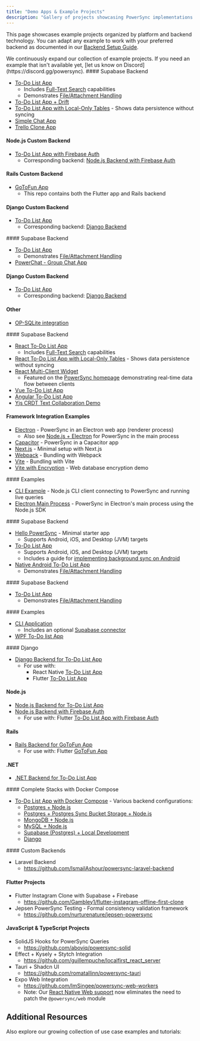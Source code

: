 ```yaml
---
title: "Demo Apps & Example Projects"
description: "Gallery of projects showcasing PowerSync implementations across platforms and frameworks."
---
```


This page showcases example projects organized by platform and backend technology. You can adapt any example to work with your preferred backend as documented in our [Backend Setup Guide](/installation/app-backend-setup).

<Check>
  We continuously expand our collection of example projects. If you need an example that isn't available yet, [let us know on Discord](https://discord.gg/powersync).
</Check>

<AccordionGroup>
  <Accordion title="Flutter" icon="flutter">
  #### Supabase Backend

  * [To-Do List App](https://github.com/powersync-ja/powersync.dart/tree/master/demos/supabase-todolist)
    * Includes [Full-Text Search](/usage/use-case-examples/full-text-search) capabilities
    * Demonstrates [File/Attachment Handling](/integration-guides/supabase-+-powersync/handling-attachments)
  * [To-Do List App + Drift](https://github.com/powersync-ja/powersync.dart/tree/master/demos/supabase-todolist-drift)
  * [To-Do List App with Local-Only Tables](https://github.com/powersync-ja/powersync.dart/tree/main/demos/supabase-todolist-optional-sync) - Shows data persistence without syncing
  * [Simple Chat App](https://github.com/powersync-ja/powersync.dart/tree/master/demos/supabase-simple-chat)
  * [Trello Clone App](https://github.com/powersync-ja/powersync-supabase-flutter-trello-demo)

  #### Node.js Custom Backend

  * [To-Do List App with Firebase Auth](https://github.com/powersync-ja/powersync.dart/tree/main/demos/firebase-nodejs-todolist)
    * Corresponding backend: [Node.js Backend with Firebase Auth](https://github.com/powersync-ja/powersync-nodejs-firebase-backend-todolist-demo)

  #### Rails Custom Backend

  * [GoToFun App](https://github.com/powersync-ja/powersync-rails-flutter-demo)
    * This repo contains both the Flutter app and Rails backend

  #### Django Custom Backend

  * [To-Do List App](https://github.com/powersync-ja/powersync.dart/tree/master/demos/django-todolist)
    * Corresponding backend: [Django Backend](https://github.com/powersync-ja/powersync-django-backend-todolist-demo)
  </Accordion>

  <Accordion title="React Native & Expo" icon="react">
  #### Supabase Backend

  * [To-Do List App](https://github.com/powersync-ja/powersync-js/tree/main/demos/react-native-supabase-todolist)
    * Demonstrates [File/Attachment Handling](/integration-guides/supabase-+-powersync/handling-attachments)
  * [PowerChat - Group Chat App](https://github.com/powersync-ja/powersync-js/tree/main/demos/react-native-supabase-group-chat)

  #### Django Custom Backend

  * [To-Do List App](https://github.com/powersync-ja/powersync-js/tree/main/demos/django-react-native-todolist)
    * Corresponding backend: [Django Backend](https://github.com/powersync-ja/powersync-django-backend-todolist-demo)
   
  #### Other
  * [OP-SQLite integration](https://github.com/powersync-ja/powersync-js/tree/main/demos/react-native-barebones-opsqlite)
  </Accordion>

  <Accordion title="JavaScript Web" icon="js">
  #### Supabase Backend

  * [React To-Do List App](https://github.com/powersync-ja/powersync-js/tree/main/demos/react-supabase-todolist)
    * Includes [Full-Text Search](/usage/use-case-examples/full-text-search) capabilities
  * [React To-Do List App with Local-Only Tables](https://github.com/powersync-ja/powersync-js/tree/main/demos/react-supabase-todolist-optional-sync) - Shows data persistence without syncing
  * [React Multi-Client Widget](https://github.com/powersync-ja/powersync-js/tree/main/demos/react-multi-client)
    * Featured on the [PowerSync homepage](https://www.powersync.com/) demonstrating real-time data flow between clients
  * [Vue To-Do List App](https://github.com/powersync-ja/powersync-js/tree/main/demos/vue-supabase-todolist)
  * [Angular To-Do List App](https://github.com/powersync-ja/powersync-js/tree/main/demos/angular-supabase-todolist)
  * [Yjs CRDT Text Collaboration Demo](https://github.com/powersync-ja/powersync-js/tree/main/demos/yjs-react-supabase-text-collab)

  #### Framework Integration Examples

  * [Electron](https://github.com/powersync-ja/powersync-js/tree/main/demos/example-electron) - PowerSync in an Electron web app (renderer process)
    * Also see [Node.js + Electron](https://github.com/powersync-ja/powersync-js/tree/main/demos/example-electron-node) for PowerSync in the main process
  * [Capacitor](https://github.com/powersync-ja/powersync-js/tree/main/demos/example-capacitor) - PowerSync in a Capacitor app
  * [Next.js](https://github.com/powersync-ja/powersync-js/blob/main/demos/example-nextjs/README.md) - Minimal setup with Next.js
  * [Webpack](https://github.com/powersync-ja/powersync-js/blob/main/demos/example-webpack/README.md) - Bundling with Webpack
  * [Vite](https://github.com/powersync-ja/powersync-js/blob/main/demos/example-vite/README.md) - Bundling with Vite
  * [Vite with Encryption](https://github.com/powersync-ja/powersync-js/blob/main/demos/example-vite-encryption/README.md) - Web database encryption demo
  </Accordion>

  <Accordion title="Node.js (alpha)" icon="node-js">
  #### Examples

  * [CLI Example](https://github.com/powersync-ja/powersync-js/tree/main/demos/example-node) - Node.js CLI client connecting to PowerSync and running live queries
  * [Electron Main Process](https://github.com/powersync-ja/powersync-js/tree/main/demos/example-electron-node) - PowerSync in Electron's main process using the Node.js SDK
  </Accordion>

  <Accordion title="Kotlin Multiplatform" icon="k">
  #### Supabase Backend

  * [Hello PowerSync](https://github.com/powersync-ja/powersync-kotlin/tree/main/demos/hello-powersync) - Minimal starter app
    * Supports Android, iOS, and Desktop (JVM) targets
  * [To-Do List App](https://github.com/powersync-ja/powersync-kotlin/tree/main/demos/supabase-todolist)
    * Supports Android, iOS, and Desktop (JVM) targets
    * Includes a guide for [implementing background sync on Android](https://github.com/powersync-ja/powersync-kotlin/blob/main/demos/supabase-todolist/docs/BackgroundSync.md)
  * [Native Android To-Do List App](https://github.com/powersync-ja/powersync-kotlin/tree/main/demos/android-supabase-todolist)
    * Demonstrates [File/Attachment Handling](/usage/use-case-examples/attachments-files)
  </Accordion>

  <Accordion title="Swift" icon="swift">
  #### Supabase Backend

  * [To-Do List App](https://github.com/powersync-ja/powersync-swift/tree/main/Demo)
    * Demonstrates [File/Attachment Handling](/usage/use-case-examples/attachments-files)
  </Accordion>

  <Accordion title=".NET (alpha)" icon="microsoft">
  #### Examples

  * [CLI Application](https://github.com/powersync-ja/powersync-dotnet/tree/main/demos/CommandLine)
    * Includes an optional [Supabase connector](https://github.com/powersync-ja/powersync-dotnet/blob/main/demos/CommandLine/SupabaseConnector.cs)
  * [WPF To-Do list App](https://github.com/powersync-ja/powersync-dotnet/tree/main/demos/WPF)
  </Accordion>

  <Accordion title="Backend Examples" icon="screwdriver-wrench">
  #### Django
  
  * [Django Backend for To-Do List App](https://github.com/powersync-ja/powersync-django-backend-todolist-demo)
    * For use with:
      * React Native [To-Do List App](https://github.com/powersync-ja/powersync-js/tree/main/demos/django-react-native-todolist)
      * Flutter [To-Do List App](https://github.com/powersync-ja/powersync.dart/tree/master/demos/django-todolist)

  #### Node.js
  
  * [Node.js Backend for To-Do List App](https://github.com/powersync-ja/powersync-nodejs-backend-todolist-demo)
  * [Node.js Backend with Firebase Auth](https://github.com/powersync-ja/powersync-nodejs-firebase-backend-todolist-demo)
    * For use with: Flutter [To-Do List App with Firebase Auth](https://github.com/powersync-ja/powersync.dart/tree/main/demos/firebase-nodejs-todolist)

  #### Rails
  
  * [Rails Backend for GoToFun App](https://github.com/powersync-ja/powersync-rails-flutter-demo/tree/main/gotofun-backend)
    * For use with: Flutter [GoToFun App](https://github.com/powersync-ja/powersync-rails-flutter-demo/tree/main/gotofun-app)

  #### .NET
  
  * [.NET Backend for To-Do List App](https://github.com/powersync-ja/powersync-dotnet-backend-demo)
  </Accordion>

  <Accordion title="Self-Hosting Examples" icon="desktop">
  #### Complete Stacks with Docker Compose
  
  * [To-Do List App with Docker Compose](https://github.com/powersync-ja/self-host-demo) - Various backend configurations:
    * [Postgres + Node.js](https://github.com/powersync-ja/self-host-demo/tree/main/demos/nodejs-postgres-bucket-storage)
    * [Postgres + Postgres Sync Bucket Storage + Node.js](https://github.com/powersync-ja/self-host-demo/tree/main/demos/nodejs)
    * [MongoDB + Node.js](https://github.com/powersync-ja/self-host-demo/tree/main/demos/nodejs-mongodb)
    * [MySQL + Node.js](https://github.com/powersync-ja/self-host-demo/tree/main/demos/nodejs-mysql)
    * [Supabase (Postgres) + Local Development](https://github.com/powersync-ja/self-host-demo/tree/main/demos/supabase)
    * [Django](https://github.com/powersync-ja/self-host-demo/tree/main/demos/django)  
  </Accordion>

  <Accordion title="Notable Community Projects" icon="people-carry-box">
  #### Custom Backends

  * Laravel Backend
    * https://github.com/IsmailAshour/powersync-laravel-backend

  #### Flutter Projects

  * Flutter Instagram Clone with Supabase + Firebase
    * https://github.com/Gambley1/flutter-instagram-offline-first-clone
  * Jepsen PowerSync Testing - Formal consistency validation framework
    * https://github.com/nurturenature/jepsen-powersync
  
  #### JavaScript & TypeScript Projects

  * SolidJS Hooks for PowerSync Queries
    * https://github.com/aboviq/powersync-solid
  * Effect + Kysely + Stytch Integration
    * https://github.com/guillempuche/localfirst_react_server
  * Tauri + Shadcn UI
    * https://github.com/romatallinn/powersync-tauri
  * Expo Web Integration
    * https://github.com/ImSingee/powersync-web-workers
    * Note: Our [React Native Web support](/client-sdk-references/react-native-and-expo/react-native-web-support) now eliminates the need to patch the `@powersync/web` module
  </Accordion>
</AccordionGroup>

## Additional Resources

Also explore our growing collection of use case examples and tutorials:

<CardGroup>
  <Card title="Use Case Examples" icon="gear" href="/usage/use-case-examples" horizontal />
  <Card title="Tutorials" icon="graduation-cap" href="/tutorials/overview" horizontal />
</CardGroup>